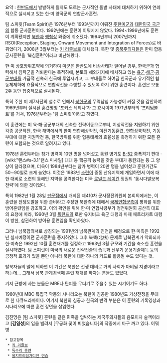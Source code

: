 요약 : [[한반도]]에서 발발하게 될지도 모르는 군사적인 돌발 사태에 대처하기 위하여 연례적으로 실시되고 있는 한·미 양국군의 연합군사훈련.

팀 스피릿(Team Spirit)은 1976년부터 1993년까지 이뤄진 [[주한미군]]과 [[대한민국 국군]]의 합동 군사훈련이다. 1992년에는 훈련이 이뤄지지 않았다. 1994~1996년에도 훈련이 계획됐지만 [[북한]]과 [[핵]]협상 와중에 취소됐다. 1994년부터 2007년까지 RSOI(Reception, Staging, Onward Movement and Integration of Forces)로 바뀌었다가, 2008년 3월부터는 [[키 리졸브]]로 대체됐다. 북한 및 [[종북주의자]]들은 한미 합동군사훈련을 '북침훈련'이라고 비난해왔다.

한·미 상호방위조약에 의거하여 [[미군]]은 한반도에 비상사태가 일어날 경우, 한국군과 협력해서 침략군을 격퇴한다는 목적하에, 본토와 해외기지에 배치하고 있는 [[육군]]·[[해군]]·[[공군]]부대를 가급적 신속히 한국에 투입시키고, 그 부대들로 하여금 한국군과 유기적인 협동체제하에 효율적으로 연합작전을 수행할 수 있도록 하기 위한 훈련이다. 훈련은 보통 2주 동안 집중적으로 실시된다.

특히 주한 미 제7사단의 철수로 인해서 [[북한군]]의 무력남침 가능성이 커질 것을 감안하여 1969년부터 실시된 훈련명칭 '포커스 레티나'가 그 효시이며 1971년부터의 '프리덤볼트'를 거쳐, 1976년부터는 '팀 스피릿'이라고 하였다.

이 훈련에는 미 육·해·공군부대의 신속한 전략이동으로부터, 지상작전을 지원하기 위한 각종 공군작전, 한국 해역에서의 한미 연합해상작전, 야전기동훈련, 연합상륙작전, 기동부대에 대한 지원작전 등, 한국방위를 위한 협동태세의 효율성을 측정하기 위한 모든 훈련이 포함되는 것으로 알려지고 있다. 

1978년 훈련부터는 참가 병력이 10만 명을 넘어섰고 동원 병기도 [[B-52]] 중폭격기 편대 · [wiki:"랜스#s-3.1"랜스 미사일] 대대 등 핵공격 능력을 갖춘 부대가 동원되는 등 그 양상이 달라졌으며, 더욱이 1984년부터는 참가 병력이 20만 명을 넘어섰고 훈련기간도 50∼90일로 크게 늘었다. 이것은 1983년 [[소련]]이 중동 산유지역에 개입하면서 이에 대한 대비로 소련의 동해안 지역을 공격한다는 미국 [[로널드 레이건]] 정권의 '동시다발보복전략'에 의한 것이었다. 

특히 1982년 1월 28일 [[판문점]]에서 개최된 제410차 군사정전위원회 본회의에서는, 이 훈련을 전쟁도발을 위한 준비라고 주장한 북한측에 대해서 [[국제연합]]군측이 평화를 위한 방어훈련임을 강조하고, 이의 확인을 위해 한·미 연합사령부가 정전위원회 공산측 대표의 요청에 따라, 1990년 3월 [[폴란드]]의 로만 유지비크 육군 대령과 마제 페트리카트 대령이 방한, 참관하여 방어용 훈련임을 확인하였다. 

그러나 남북합의서로 상징되는 1991년의 남북관계의 진전을 배경으로 한·미측은 1992년 실시예정이던 군사훈련을 중지하였다. 그후 북핵(北核) 문제로 남북관계가 악화되자 한·미측은 1992년 10월 훈련재개를 결정하고 1993년 3월 규모와 기간을 축소한 훈련을 실시하였다. 팀 스피릿이 미국의 새로운 전략전술의 습득과 신무기 운용기술체득 등의 긍정적 효과가 있을 뿐만 아니라 북한에 대한 하나의 카드로 활용될 수도 있다는 것.

탈북자들의 말에 의하면 이 기간은 북한은 전쟁 대비로 거의 사회가 마비될 지경이라고 하는데... 그래서 남북 관계경색때 훈련 재개를 하자는 분들도 있었다.

기지 근방에 사는 분들은 MRE나 탄피를 무더기로 주을수 있는 시기이기도 하다.

1980년대 MBC 특집극 악몽의 시나리오는 북한이 침공한 1980년도 가상전쟁을 무대로 한 다큐드라마이다. 여기서 북한의 침공과 한국의 반격 부분은 이 훈련의 기록영상과 시나리오에 따른 훈련 장면을 삽입했다.

김진명은 [팀 스피릿] 훈련을 같은 민족을 압박하는 제국주의자들의 음모이자 술책이라고 '''[김일성]'''의 입을 빌려서 [무궁화 꽃이 피었습니다]의 작중에서 마구 까고 있다. 이뭐병

 * 참고항목
  * [[키 리졸브]]
  * [[독수리 훈련]]
  * [[을지프리덤가디언 연습]]

